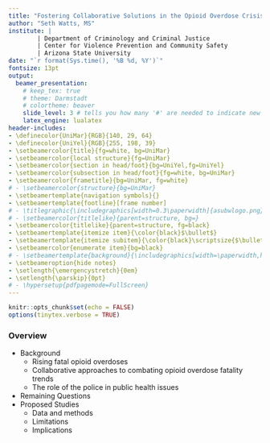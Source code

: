 ```yaml
---
title: "Fostering Collaborative Solutions in the Opioid Overdose Crisis: Law Enforcement as a Potential Partner in Reducing Fatalities"
author: "Seth Watts, MS"
institute: |
        | Department of Criminology and Criminal Justice
        | Center for Violence Prevention and Community Safety
        | Arizona State University
date: "`r format(Sys.time(), '%B %d, %Y')`"
fontsize: 13pt
output: 
  beamer_presentation:
    # keep_tex: true
    # theme: Darmstadt
    # colortheme: beaver
    slide_level: 3 # tells you how many '#' are needed to indicate new slide
    latex_engine: lualatex 
header-includes:
- \definecolor{UniMar}{RGB}{140, 29, 64}
- \definecolor{UniYel}{RGB}{255, 198, 39}
- \setbeamercolor{title}{fg=white, bg=UniMar}
- \setbeamercolor{local structure}{fg=UniMar}
- \setbeamercolor{section in head/foot}{bg=UniYel,fg=UniYel}
- \setbeamercolor{subsection in head/foot}{fg=white, bg=UniMar}
- \setbeamercolor{frametitle}{bg=UniMar, fg=white}
# - \setbeamercolor{structure}{bg=UniMar}
- \setbeamertemplate{navigation symbols}{}
- \setbeamertemplate{footline}[frame number]
# - \titlegraphic{\includegraphics[width=0.3\paperwidth]{asubwlogo.png}}
# - \setbeamercolor{titlelike}{parent=structure, bg=}
- \setbeamercolor{titlelike}{parent=structure, fg=black}
- \setbeamertemplate{itemize item}{\color{black}$\bullet$}
- \setbeamertemplate{itemize subitem}{\color{black}\scriptsize{$\bullet$}}
- \setbeamercolor{enumerate item}{bg=black}
# - \setbeamertemplate{background}{\includegraphics[width=\paperwidth,height=\paperheight]{background.png}
- \setbeameroption{hide notes}
- \setlength{\emergencystretch}{0em}
- \setlength{\parskip}{0pt}
# - \hypersetup{pdfpagemode=FullScreen}
---
```


```r
knitr::opts_chunk$set(echo = FALSE)
options(tinytex.verbose = TRUE)
```

### Overview
* Background
\vspace{2mm}
  * Rising fatal opioid overdoses
\vspace{2mm}
  * Collaborative approaches to combating opioid overdose fatality trends
\vspace{2mm}
  * The role of the police in public health issues
\vspace{2mm}
* Remaining Questions
\vspace{2mm}
* Proposed Studies
\vspace{2mm}
  * Data and methods
\vspace{2mm}
  * Limitations
\vspace{2mm}
  * Implications
